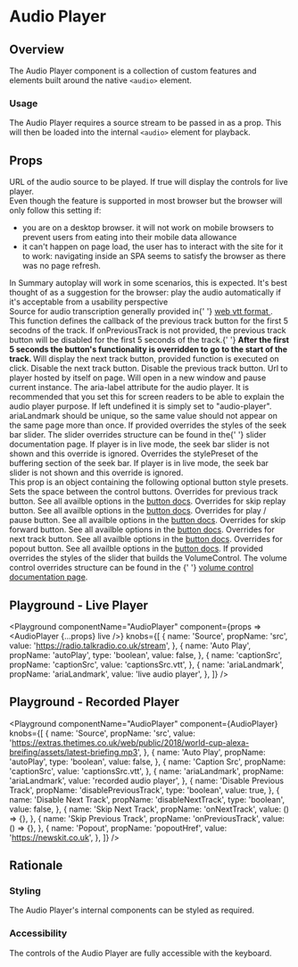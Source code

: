 


# Audio Player

## Overview

The Audio Player component is a collection of custom features and elements built around the native `<audio>` element.

### Usage

The Audio Player requires a source stream to be passed in as a prop. This will then be loaded into the internal `<audio>` element for playback.

## Props

<Block marginTop="sizing050">
  <Prop name="src" type="string" required>
    URL of the audio source to be played.
  </Prop>
  <Prop name="live" type="boolean">
    If true will display the controls for live player.
  </Prop>
  <Prop name="autoplay" type="boolean">
    <div>
      Even though the feature is supported in most browser but the browser will
      only follow this setting if:
    </div>
    <ul>
      <li>
        you are on a desktop browser. it will not work on mobile browsers to
        prevent users from eating into their mobile data allowance
      </li>
      <li>
        it can't happen on page load, the user has to interact with the site for
        it to work: navigating inside an SPA seems to satisfy the browser as
        there was no page refresh.
      </li>
    </ul>
    <div>
      In Summary autoplay will work in some scenarios, this is expected. It's
      best thought of as a suggestion for the browser: play the audio
      automatically if it's acceptable from a usability perspective
    </div>
  </Prop>
  <Prop name="captionSrc" type="string">
    Source for audio transcription generally provided in{' '}
    <a href="https://developer.mozilla.org/en-US/docs/Web/API/WebVTT_API">
      web vtt format
    </a>
    .
  </Prop>
  <Prop name="onPreviousTrack" type="function">
    This function defines the callback of the previous track button for the
    first 5 secodns of the track. If onPreviousTrack is not provided, the
    previous track button will be disabled for the first 5 seconds of the track.{' '}
    <b>
      After the first 5 seconds the button's functionality is overridden to go
      to the start of the track.
    </b>
  </Prop>
  <Prop name="onNextTrack" type="function">
    Will display the next track button, provided function is executed on click.
  </Prop>
  <Prop name="disableNextTrack" type="boolean">
    Disable the next track button.
  </Prop>
  <Prop name="disablePreviousTrack" type="boolean">
    Disable the previous track button.
  </Prop>
  <Prop name="popoutHref" type="string">
    Url to player hosted by itself on page. Will open in a new window and pause
    current instance.
  </Prop>
  <Prop name="ariaLandmark" type="string" default="audio-player">
    The aria-label attribute for the audio player. It is recommended that you
    set this for screen readers to be able to explain the audio player purpose.
    If left undefined it is simply set to "audio-player". ariaLandmark should be
    unique, so the same value should not appear on the same page more than once.
  </Prop>
  <Prop name="overrides" type="object">
    <Prop name="seekBar" type="object">
      <Prop name="slider" type="SliderOverrideProps">
        If provided overrides the styles of the seek bar slider. The slider
        overrides structure can be found in the{' '}
        <Link href="/components/slider">slider documentation page</Link>. If player is in live
        mode, the seek bar slider is not shown and this override is ignored.
      </Prop>
      <Prop name="buffering" type="object">
        <Prop name="stylePreset" type="MQ<string>">
          Overrides the stylePreset of the buffering section of the seek bar. If
          player is in live mode, the seek bar slider is not shown and this
          override is ignored.
        </Prop>
      </Prop>
    </Prop>
    <Prop name="controls" type="ControlsOverrideProps">
      <div>
        This prop is an object containing the following optional button style
        presets.
      </div>
      <Prop name="space" type="MQ<string>">
        Sets the space between the control buttons.
      </Prop>
      <Prop name="previousButton" type="ButtonOverrides">
        Overrides for previous track button. See all availble options in the <a href="/components/button"> button docs</a>.
      </Prop>
      <Prop name="replayButton" type="ButtonOverrides">
        Overrides for skip replay button. See all availble options in the <a href="/components/button"> button docs</a>.
      </Prop>
      <Prop name="playPauseButton" type="ButtonOverrides">
        Overrides for play / pause button. See all availble options in the <a href="/components/button"> button docs</a>.
      </Prop>
      <Prop name="forwardButton" type="ButtonOverrides">
        Overrides for skip forward button. See all availble options in the <a href="/components/button"> button docs</a>.
      </Prop>
      <Prop name="nextButton" type="ButtonOverrides">
        Overrides for next track button. See all availble options in the <a href="/components/button"> button docs</a>.
      </Prop>
      <Prop name="popoutButton" type="ButtonOverrides">
        Overrides for popout button. See all availble options in the <a href="/components/button"> button docs</a>.
      </Prop>
    </Prop>
    <Prop name="volumeControl" type="VolumeControlOverrideProps">
      If provided overrides the styles of the slider that builds the
      VolumeControl. The volume control overrides structure can be found in the {' '}
      <a href="/components/volume-control">volume control documentation page</a>.
    </Prop>
    <CodeFromDefaultPresets componentName="audioPlayer" />
  </Prop>
</Block>

## Playground - Live Player

<Playground
  componentName="AudioPlayer"
  component={props => <AudioPlayer {...props} live />}
  knobs={[
    {
      name: 'Source',
      propName: 'src',
      value: 'https://radio.talkradio.co.uk/stream',
    },
    {
      name: 'Auto Play',
      propName: 'autoPlay',
      type: 'boolean',
      value: false,
    },
    {
      name: 'captionSrc',
      propName: 'captionSrc',
      value: 'captionsSrc.vtt',
    },
    {
      name: 'ariaLandmark',
      propName: 'ariaLandmark',
      value: 'live audio player',
    },
  ]}
/>

## Playground - Recorded Player

<Playground
  componentName="AudioPlayer"
  component={AudioPlayer}
  knobs={[
    {
      name: 'Source',
      propName: 'src',
      value:
        'https://extras.thetimes.co.uk/web/public/2018/world-cup-alexa-breifing/assets/latest-briefing.mp3',
    },
    {
      name: 'Auto Play',
      propName: 'autoPlay',
      type: 'boolean',
      value: false,
    },
    {
      name: 'Caption Src',
      propName: 'captionSrc',
      value: 'captionsSrc.vtt',
    },
    {
      name: 'ariaLandmark',
      propName: 'ariaLandmark',
      value: 'recorded audio player',
    },
    {
      name: 'Disable Previous Track',
      propName: 'disablePreviousTrack',
      type: 'boolean',
      value: true,
    },
    {
      name: 'Disable Next Track',
      propName: 'disableNextTrack',
      type: 'boolean',
      value: false,
    },
    {
      name: 'Skip Next Track',
      propName: 'onNextTrack',
      value: () => {},
    },
    {
      name: 'Skip Previous Track',
      propName: 'onPreviousTrack',
      value: () => {},
    },
    {
      name: 'Popout',
      propName: 'popoutHref',
      value: 'https://newskit.co.uk',
    },
  ]}
/>

## Rationale

### Styling

The Audio Player's internal components can be styled as required.

### Accessibility

The controls of the Audio Player are fully accessible with the keyboard.
